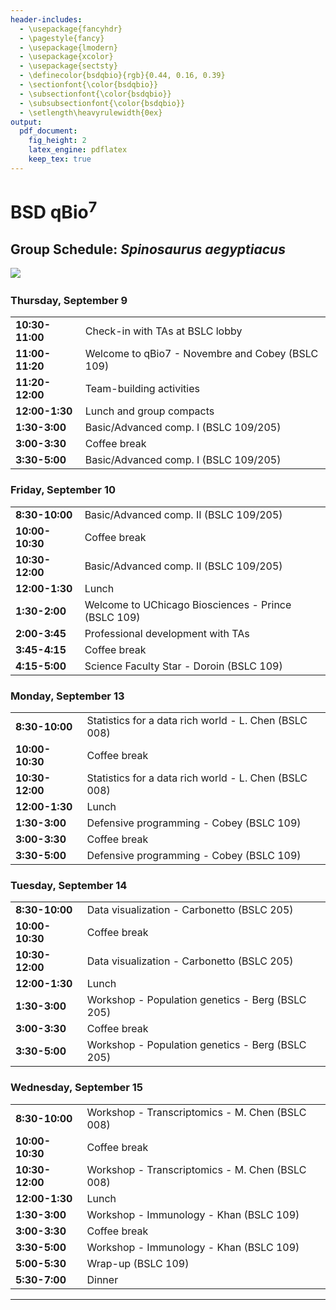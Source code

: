 ```yaml
---
header-includes:
  - \usepackage{fancyhdr}
  - \pagestyle{fancy}
  - \usepackage{lmodern}
  - \usepackage{xcolor}
  - \usepackage{sectsty}
  - \definecolor{bsdqbio}{rgb}{0.44, 0.16, 0.39}
  - \sectionfont{\color{bsdqbio}}
  - \subsectionfont{\color{bsdqbio}}
  - \subsubsectionfont{\color{bsdqbio}}
  - \setlength\heavyrulewidth{0ex}
output:
  pdf_document:
    fig_height: 2
    latex_engine: pdflatex
    keep_tex: true
---
```

# BSD qBio$^7$ 

## Group Schedule: *Spinosaurus aegyptiacus*
 ![](https://github.com/StefanoAllesina/BSD-QBio5/raw/master/logo_group/Spinosaurus_aegyptiacus.png)     

### Thursday, September 9 

------------------    -------------------------------------------------------
**10:30-11:00**       Check-in with TAs at BSLC lobby                        
**11:00-11:20**       Welcome to qBio7 - Novembre and Cobey (BSLC 109)       
**11:20-12:00**       Team-building activities                               
**12:00-1:30**        Lunch and group compacts                               
**1:30-3:00**         Basic/Advanced comp. I (BSLC 109/205)                  
**3:00-3:30**         Coffee break                                           
**3:30-5:00**         Basic/Advanced comp. I (BSLC 109/205)                  
------------------    -------------------------------------------------------

### Friday, September 10 

------------------    -------------------------------------------------------
**8:30-10:00**        Basic/Advanced comp. II (BSLC 109/205)                 
**10:00-10:30**       Coffee break                                           
**10:30-12:00**       Basic/Advanced comp. II (BSLC 109/205)                 
**12:00-1:30**        Lunch                                                  
**1:30-2:00**         Welcome to UChicago Biosciences - Prince (BSLC 109)    
**2:00-3:45**         Professional development with TAs                      
**3:45-4:15**         Coffee break                                           
**4:15-5:00**         Science Faculty Star - Doroin (BSLC 109)               
------------------    -------------------------------------------------------

### Monday, September 13 

------------------    -------------------------------------------------------
**8:30-10:00**        Statistics for a data rich world - L. Chen (BSLC 008)  
**10:00-10:30**       Coffee break                                           
**10:30-12:00**       Statistics for a data rich world - L. Chen (BSLC 008)  
**12:00-1:30**        Lunch                                                  
**1:30-3:00**         Defensive programming - Cobey (BSLC 109)               
**3:00-3:30**         Coffee break                                           
**3:30-5:00**         Defensive programming - Cobey (BSLC 109)               
------------------    -------------------------------------------------------

### Tuesday, September 14 

------------------    -------------------------------------------------------
**8:30-10:00**        Data visualization - Carbonetto (BSLC 205)             
**10:00-10:30**       Coffee break                                           
**10:30-12:00**       Data visualization - Carbonetto (BSLC 205)             
**12:00-1:30**        Lunch                                                  
**1:30-3:00**         Workshop - Population genetics - Berg (BSLC 205)       
**3:00-3:30**         Coffee break                                           
**3:30-5:00**         Workshop - Population genetics - Berg (BSLC 205)       
------------------    -------------------------------------------------------

### Wednesday, September 15 

------------------    -------------------------------------------------------
**8:30-10:00**        Workshop - Transcriptomics - M. Chen (BSLC 008)        
**10:00-10:30**       Coffee break                                           
**10:30-12:00**       Workshop - Transcriptomics - M. Chen (BSLC 008)        
**12:00-1:30**        Lunch                                                  
**1:30-3:00**         Workshop - Immunology - Khan (BSLC 109)                
**3:00-3:30**         Coffee break                                           
**3:30-5:00**         Workshop - Immunology - Khan (BSLC 109)                
**5:00-5:30**         Wrap-up (BSLC 109)                                     
**5:30-7:00**         Dinner                                                 
------------------    -------------------------------------------------------



-------

